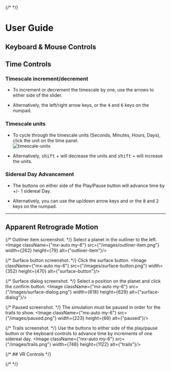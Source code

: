 

<title>User Guide</title>

{/* <Prose> */}

# User Guide  


## Keyboard & Mouse Controls  

## Time Controls  
### Timescale increment/decrement  
- To increment or decrement the timescale by one, use the arrows to either side of the slider.

- Alternatively, the left/right <span className='inline-flex items-center justify-center gap-1'><KBD><ArrowLeft/></KBD> <KBD><ArrowRight/></KBD></span> arrow keys, or the <KBD>4</KBD> and <KBD>6</KBD> keys on the numpad.


### Timescale units  
- To cycle through the timescale units (Seconds, Minutes, Hours, Days), click the unit on the time panel.  
![timescale-units](/images/timescale-units.png)  

- Alternatively, <span className='inline-flex items-center justify-center gap-1'><KBD>shift</KBD> + <KBD><ArrowLeft/></KBD></span> will decrease the units and <span className='inline-flex items-center justify-center gap-1'><KBD>shift</KBD> + <KBD><ArrowRight/></KBD></span> will increase the units.  

### Sidereal Day Advancement  
- The buttons on either side of the Play/Pause button will advance time by +/- 1 sidereal Day.

- Alternatively, you can use the up/down arrow keys <span className='inline-flex items-center justify-center'> <span className='inline-flex items-center justify-center gap-1'><KBD><ArrowUp/></KBD> and <KBD><ArrowDown/></KBD></span> or the <span className='inline-flex items-center justify-center gap-1'><KBD>8</KBD> and <KBD>2</KBD></span></span> keys on the numpad.

---

## Apparent Retrograde Motion  

{/* Outliner item screenshot. */}
Select a planet in the outliner to the left.
<Image className={"mx-auto my-6"} src={"/images/outliner-item.png"} width={262} height={79} alt={"outliner-item"}/>


{/* Surface button screenshot. */}
Click the surface button.
<Image className={"mx-auto my-6"} src={"/images/surface-button.png"} width={352} height={470} alt={"surface-button"}/>

{/* Surface dialog screenshot. */}
Select a position on the planet and click the confirm button.
<Image className={"mx-auto my-6"} src={"/images/surface-dialog.png"} width={618} height={629} alt={"surface-dialog"}/>

{/* Paused screenshot. */}
The simulation must be paused in order for the trails to show.
<Image className={"mx-auto my-6"} src={"/images/paused.png"} width={223} height={66} alt={"paused"}/>

{/* Trails screenshot. */}
Use the buttons to either side of the play/pause button or the keyboard controls to advance time by increments of one sidereal day.
<Image className={"mx-auto my-6"} src={"/images/trails.png"} width={748} height={1122} alt={"trails"}/>

{/* ## VR Controls */}


{/* </Prose> */}
